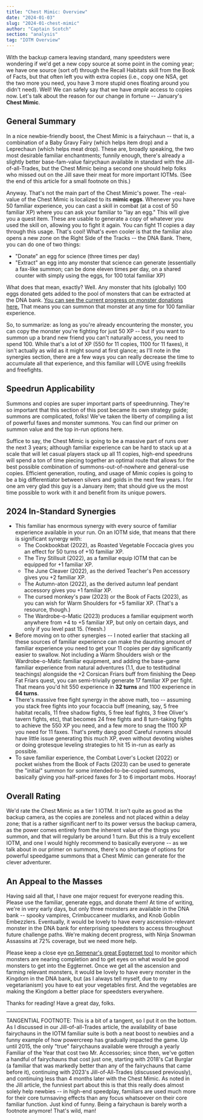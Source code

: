 ```yaml
---
title: "Chest Mimic: Overview"
date: "2024-01-03"
slug: "2024-01-chest-mimic"
author: "Captain Scotch"
section: "analysis"
tag: "IOTM Overview"
---
```

With the backup camera leaving standard, many speedsters were wondering if we'd get a new copy source at some point in the coming year; we have one source (sort of) through the Recall Habitats skill from the Book of Facts, but that often left you with extra copies (i.e., copy one NSA, get the two more you need, you have 3 more stupid ones floating around you didn't need). Well! We can safely say that we have *ample* access to copies now. Let's talk about the reason for our change in fortune -- January's **Chest Mimic**.

## General Summary

In a nice newbie-friendly boost, the Chest Mimic is a fairychaun -- that is, a combination of a Baby Gravy Fairy (which helps item drop) and a Leprechaun (which helps meat drop). These are, broadly speaking, the two most desirable familiar enchantments; funnily enough, there's already a slightly better base-fam-value fairychaun available in standard with the <Link to="/analysis/2023-10-jill/">Jill-of-all-Trades</Link>, but the Chest Mimic being a second one should help folks who missed out on the Jill save their meat for more important IOTMs. (See the end of this article for a small footnote on this.)

Anyway. That's not the main part of the Chest Mimic's power. The -real- value of the Chest Mimic is localized to its **mimic eggs**. Whenever you have 50 familiar experience, you can cast a skill in combat (at a cost of 50 familiar XP) where you can ask your familiar to "lay an egg." This will give you a quest item. These are usable to generate a copy of whatever you used the skill on, allowing you to fight it again. You can fight 11 copies a day through this usage. That's cool! What's even cooler is that the familiar also opens a new zone on the Right Side of the Tracks -- the DNA Bank. There, you can do one of two things:

- "Donate" an egg for science (three times per day)
- "Extract" an egg into any monster that science can generate (essentially a fax-like summon; can be done eleven times per day, on a shared counter with simply using the eggs, for 100 total familiar XP)

What does that mean, exactly? Well. Any monster that hits (globally) 100 eggs donated gets added to the pool of monsters that can be extracted at the DNA bank. [You can see the current progress on monster donations here.](https://semenar.am/kol/eggnet_monitor/) That means you can summon that monster at any time for 100 familiar experience. 

So, to summarize: as long as you're already encountering the monster, you can copy the monster you're fighting for just 50 XP -- but if you want to summon up a brand new friend you can't naturally access, you need to spend 100. While that's a lot of XP (550 for 11 copies, 1100 for 11 faxes), it isn't actually as wild as it might sound at first glance; as I'll note in the synergies section, there are a few ways you can really decrease the time to accumulate all that experience, and this familiar will LOVE using freekills and freefights.

## Speedrun Applicability

Summons and copies are super important parts of speedrunning. They're so important that this section of this post became its own strategy guide; summons are complicated, folks! We've taken the liberty of compiling a list of powerful faxes and monster summons. You can find <Link to="/analysis/faxes-and-summons/">our primer on summon value and the top in-run options here</Link>.

Suffice to say, the Chest Mimic is going to be a massive part of runs over the next 3 years; although familiar experience can be hard to stack up at a scale that will let casual players stack up all 11 copies, high-end speedruns will spend a ton of time piecing together an optimal route that allows for the best possible combination of summons-out-of-nowhere and general-use copies. Efficient generation, routing, and usage of Mimic copies is going to be a big differentiator between silvers and golds in the next few years. I for one am very glad this guy is a January item; that should give us the most time possible to work with it and benefit from its unique powers.

## 2024 In-Standard Synergies

- This familiar has enormous synergy with every source of familiar experience available in your run. On an IOTM side, that means that there is significant synergy with:
    - The Cookbookbat (2022), as Roasted Vegetable Foccacia gives you an effect for 50 turns of +10 familiar XP.
    - The Tiny Stillsuit (2022), as a familiar equip IOTM that can be equipped for +1 familiar XP.
    - The June Cleaver (2022), as the derived Teacher's Pen accessory gives you +2 familiar XP.
    - The Autumn-aton (2022), as the derived autumn leaf pendant accessory gives you +1 familiar XP.
    - The cursed monkey's paw (2023) or the <Link to="/analysis/2023-09-bofa/">Book of Facts</Link> (2023), as you can wish for Warm Shoulders for +5 familiar XP. (That's a resource, though.)
    - The <Link to="/analysis/2023-TTT-wardrobe/">Wardrobe-o-Matic</Link> (2023) produces a familiar equipment worth anywhere from +4 to +5 familiar XP, but only on certain days, and only if you level past 15. (Yeesh.)
- Before moving on to other synergies -- I noted earlier that stacking all these sources of familiar experience can make the daunting amount of familiar experience you need to get your 11 copies per day significantly easier to swallow. Not including a Warm Shoulders wish or the Wardrobe-o-Matic familiar equipment, and adding the base-game familiar experience from natural adventures (1.1, due to testitudinal teachings) alongside the +2 Corsican Friars buff from finishing the Deep Fat Friars quest, you can semi-trivially generate 17 familiar XP per fight. That means you'd hit 550 experience in **32 turns** and 1100 experience in **64 turns**. 
- There's massive free fight synergy in the above math, too -- assuming you stack free fights into your focaccia buff (meaning, say, 5 free habitat recalls, 11 free shadow fights, 5 free leaf fights, 3 free Oliver's tavern fights, etc), that becomes 24 free fights and 8 turn-taking fights to achieve the 550 XP you need, and a few more to snag the 1100 XP you need for 11 faxes. That's pretty dang good! Careful runners should have little issue generating this much XP, even without devoting wishes or doing grotesque leveling strategies to hit 15 in-run as early as possible.
- To save familiar experience, the Combat Lover's Locket (2022) or pocket wishes from the Book of Facts (2023) can be used to generate the "initial" summon for some intended-to-be-copied summons, basically giving you half-priced faxes for 3 to 6 important mobs. Hooray!

## Overall Rating

We'd rate the Chest Mimic as a tier 1 IOTM. It isn't quite as good as the backup camera, as the copies are zoneless and not placed within a delay zone; that is a rather significant nerf to its power versus the backup camera, as the power comes entirely from the inherent value of the things you summon, and that will regularly be around 1 turn. But this is a truly excellent IOTM, and one I would highly recommend to basically everyone -- as we talk about in <Link to="/analysis/faxes-and-summons/">our primer on summons</Link>, there's no shortage of options for powerful speedgame summons that a Chest Mimic can generate for the clever adventurer.

## An Appeal to the Masses

Having said all that, I have one major request for everyone reading this. Please use the familiar, generate eggs, and donate them! At time of writing, we're in very early days, but only three monsters are available in the DNA bank -- spooky vampires, Crimbuccaneer mudlarks, and Knob Goblin Embezzlers. Eventually, it would be lovely to have every ascension-relevant monster in the DNA bank for enterprising speedsters to access throughout future challenge paths. We're making decent progress, with Ninja Snowman Assassins at 72% coverage, but we need more help. 

Please keep a close eye [on Semenar's great Eggternet tool](https://semenar.am/kol/eggnet_monitor/) to monitor which monsters are nearing completion and to get eyes on what would be good monsters to get into the Eggternet. Once we get all the ascension and farming relevant monsters, it would be lovely to have every monster in the Kingdom in the DNA bank, but (as I always tell myself, due to my vegetarianism) you have to eat your vegetables first. And the vegetables are making the Kingdom a better place for speedsters everywhere.

Thanks for reading! Have a great day, folks.

---

TANGENTIAL FOOTNOTE: This is a bit of a tangent, so I put it on the bottom. As I discussed in our <Link to="/analysis/2023-10-jill/">Jill-of-all-Trades article</Link>, the availability of base fairychauns in the IOTM familiar suite is both a neat boost to newbies and a funny example of how powercreep has gradually impacted the game. Up until 2015, the only "true" fairychauns available were through a yearly Familiar of the Year that cost two Mr. Accessories; since then, we've gotten a handful of fairychauns that cost just one, starting with 2018's Cat Burglar (a familiar that was markedly better than any of the fairychauns that came before it), continuing with 2023's Jill-of-All-Trades (discussed previously), and continuing less than 4 months later with the Chest Mimic. As noted in the Jill article, the funniest part about this is that this really does almost solely help newbies -- in high-end speedplay, familiars are used much more for their core turnsaving effects than any focus whatsoever on their core familiar function. Just kind of funny. Being a fairychaun is barely worth a footnote anymore! That's wild, man!
